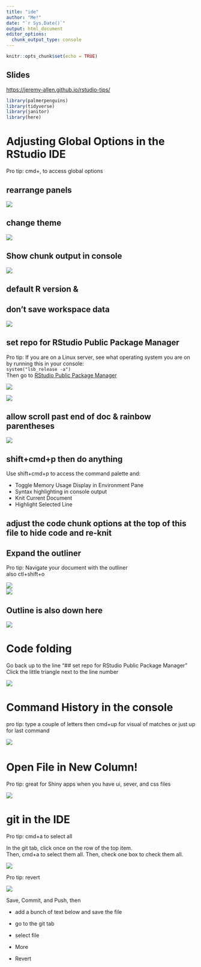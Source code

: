 ```yaml
---
title: "ide"
author: "Me!"
date: "`r Sys.Date()`"
output: html_document
editor_options: 
  chunk_output_type: console
---
```


```r
knitr::opts_chunk$set(echo = TRUE)
```

## Slides

<https://jeremy-allen.github.io/rstudio-tips/>

```r

library(palmerpenguins)
library(tidyverse)
library(janitor)
library(here)

```

# Adjusting Global Options in the RStudio IDE

Pro tip: cmd+, to access global options

## rearrange panels

![](images/panels.png)

## change theme

![](images/theme.png)

## Show chunk output in console

![](images/output.png)

## default R version &

## don't save workspace data

![](images/r_version.png)

## set repo for RStudio Public Package Manager

Pro tip: If you are on a Linux server, see what operating system you are on by running this in your console:\
`system("lsb_release -a")`\
Then go to [RStudio Public Package Manager](https://packagemanager.rstudio.com/client/)

![](images/rspm.png)

![](images/set_rspm.png)

## allow scroll past end of doc & rainbow parentheses

![](images/scroll.png)

## shift+cmd+p then do anything

Use shift+cmd+p to access the command palette and:

-   Toggle Memory Usage Display in Environment Pane
-   Syntax highlighting in console output
-   Knit Current Document
-   Highlight Selected Line

## adjust the code chunk options at the top of this file to hide code and re-knit

## Expand the outliner

Pro tip: Navigate your document with the outliner\
also ctl+shift+o

![](images/out1.png)\
![](images/out2.png)\

## Outline is also down here

![](images/out3.png)\

# Code folding

Go back up to the line "\#\# set repo for RStudio Public Package Manager"\
Click the little triangle next to the line number

![](images/fold.gif)\

# Command History in the console

pro tip: type a couple of letters then cmd+up for visual of matches or just up for last command

![](images/history.gif) 

# Open File in New Column!

Pro tip: great for Shiny apps when you have ui, sever, and css files

![](images/columns.gif)\

# git in the IDE

Pro tip: cmd+a to select all

In the git tab, click once on the row of the top item.\
Then, cmd+a to select them all. Then, check one box to check them all.

![](images/git_all.gif)\

Pro tip: revert

![](images/revert.gif)\

Save, Commit, and Push, then

-   add a bunch of text below and save the file

-   go to the git tab

-   select file

-   More

-   Revert

